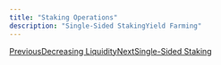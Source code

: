 ```yaml
---
title: "Staking Operations"
description: "Single-Sided StakingYield Farming"
---
```


[PreviousDecreasing Liquidity](/developer/saucerswap-v2/liquidity-operations/decreasing-liquidity)[NextSingle-Sided Staking](/developer/staking-operations/single-sided-staking)
